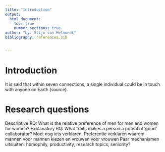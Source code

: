 ```yaml
---
title: "Introduction"
output:
  html_document:
    toc: true
    number_sections: true
author: "by: Stijn van Helmondt"
bibliography: references.bib


---
```


# Introduction

It is said that within seven connections, a single individual could be in touch with anyone on Earth (source). 



# Research questions

Descriptive RQ: What is the relative preference of men for men and women for women?
Explanatory RQ: What traits makes a person a potential ‘good’ collaborator? Moet nog iets verklaren. Preferentie verklaren waarom mannen voor mannen kiezen en vrouwen voor vrouwen
Paar mechanismen uitsluiten: homophily, productivity, research topics, seniority?
